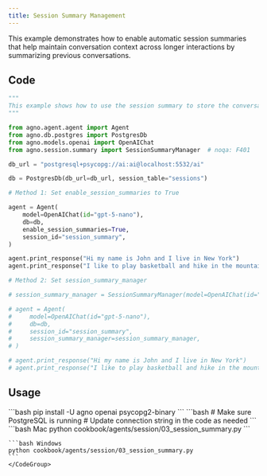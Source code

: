 ```yaml
---
title: Session Summary Management
---
```


This example demonstrates how to enable automatic session summaries that help maintain conversation context across longer interactions by summarizing previous conversations.

## Code

```python cookbook/agents/session/03_session_summary.py
"""
This example shows how to use the session summary to store the conversation summary.
"""

from agno.agent.agent import Agent
from agno.db.postgres import PostgresDb
from agno.models.openai import OpenAIChat
from agno.session.summary import SessionSummaryManager  # noqa: F401

db_url = "postgresql+psycopg://ai:ai@localhost:5532/ai"

db = PostgresDb(db_url=db_url, session_table="sessions")

# Method 1: Set enable_session_summaries to True

agent = Agent(
    model=OpenAIChat(id="gpt-5-nano"),
    db=db,
    enable_session_summaries=True,
    session_id="session_summary",
)

agent.print_response("Hi my name is John and I live in New York")
agent.print_response("I like to play basketball and hike in the mountains")

# Method 2: Set session_summary_manager

# session_summary_manager = SessionSummaryManager(model=OpenAIChat(id="gpt-5-nano"))

# agent = Agent(
#     model=OpenAIChat(id="gpt-5-nano"),
#     db=db,
#     session_id="session_summary",
#     session_summary_manager=session_summary_manager,
# )

# agent.print_response("Hi my name is John and I live in New York")
# agent.print_response("I like to play basketball and hike in the mountains")
```

## Usage

<Steps>
  <Snippet file="create-venv-step.mdx" />

  <Step title="Install libraries">
    ```bash
    pip install -U agno openai psycopg2-binary
    ```
  </Step>

  <Step title="Setup PostgreSQL">
    ```bash
    # Make sure PostgreSQL is running
    # Update connection string in the code as needed
    ```
  </Step>

  <Step title="Run Agent">
    <CodeGroup>
    ```bash Mac
    python cookbook/agents/session/03_session_summary.py
    ```
    
    ```bash Windows
    python cookbook/agents/session/03_session_summary.py
    ```
    </CodeGroup>
  </Step>
</Steps>